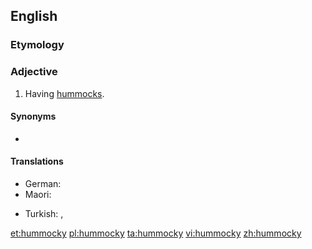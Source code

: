 ==English==

===Etymology===
{{suffix|en|hummock|y}}

===Adjective===
{{en-adj}}

# Having [[hummock]]s.

====Synonyms====
* {{l|en|hummocked}}

====Translations====
{{trans-top}}
* German: {{t|de|hügelig}}
* Maori: {{t|mi|tāpukepuke}}
{{trans-mid}}
* Turkish: {{t|tr|tepecikli}}, {{t+|tr|tümsekli}}
{{trans-bottom}}

[[et:hummocky]]
[[pl:hummocky]]
[[ta:hummocky]]
[[vi:hummocky]]
[[zh:hummocky]]